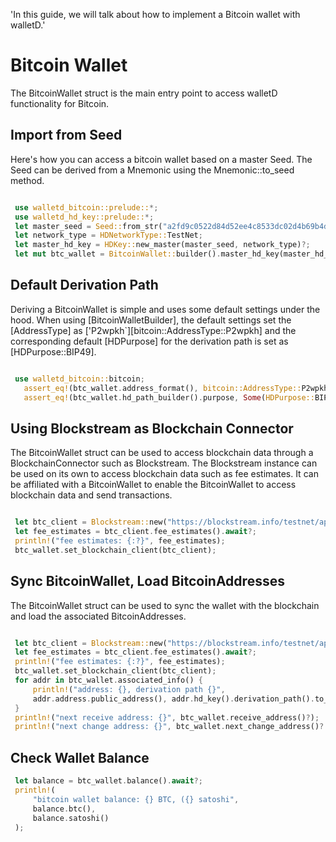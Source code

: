   'In this guide, we will talk about how to implement a Bitcoin wallet with walletD.'

# Bitcoin Wallet

 The BitcoinWallet struct is the main entry point to access walletD functionality for Bitcoin.

 ## Import from Seed

 Here's how you can access a bitcoin wallet based on a master Seed.
 The Seed can be derived from a Mnemonic using the Mnemonic::to_seed method.
```rust

 use walletd_bitcoin::prelude::*;
 use walletd_hd_key::prelude::*;
 let master_seed = Seed::from_str("a2fd9c0522d84d52ee4c8533dc02d4b69b4df9b6255e1af20c9f1d4d691689f2a38637eb1ec778972bf845c32d5ae83c7536999b5666397ac32021b21e0accee")?;
 let network_type = HDNetworkType::TestNet;
 let master_hd_key = HDKey::new_master(master_seed, network_type)?;
 let mut btc_wallet = BitcoinWallet::builder().master_hd_key(master_hd_key).build()?;
 ```

 ## Default Derivation Path

 Deriving a BitcoinWallet is simple and uses some default settings under the hood.
 When using [BitcoinWalletBuilder], the default settings set the [AddressType] as ['P2wpkh`][bitcoin::AddressType::P2wpkh] and the corresponding default [HDPurpose] for the derivation path is set as [HDPurpose::BIP49].
```rust

 use walletd_bitcoin::bitcoin;
   assert_eq!(btc_wallet.address_format(), bitcoin::AddressType::P2wpkh);
   assert_eq!(btc_wallet.hd_path_builder().purpose, Some(HDPurpose::BIP84.to_shortform_num()));

```

 ## Using Blockstream as Blockchain Connector

 The BitcoinWallet struct can be used to access blockchain data through a BlockchainConnector such as Blockstream.
 The Blockstream instance can be used on its own to access blockchain data such as fee estimates.
 It can be affiliated with a BitcoinWallet to enable the BitcoinWallet to access blockchain data and send transactions.
```rust

 let btc_client = Blockstream::new("https://blockstream.info/testnet/api")?;
 let fee_estimates = btc_client.fee_estimates().await?;
 println!("fee estimates: {:?}", fee_estimates);
 btc_wallet.set_blockchain_client(btc_client);
 ```

 ## Sync BitcoinWallet, Load BitcoinAddresses

 The BitcoinWallet struct can be used to sync the wallet with the blockchain and load the associated BitcoinAddresses.
```rust

 let btc_client = Blockstream::new("https://blockstream.info/testnet/api")?;
 let fee_estimates = btc_client.fee_estimates().await?;
 println!("fee estimates: {:?}", fee_estimates);
 btc_wallet.set_blockchain_client(btc_client);
 for addr in btc_wallet.associated_info() {
     println!("address: {}, derivation path {}",
     addr.address.public_address(), addr.hd_key().derivation_path().to_string());
 }
 println!("next receive address: {}", btc_wallet.receive_address()?);
 println!("next change address: {}", btc_wallet.next_change_address()?.public_address());
```

## Check Wallet Balance
```rust
 let balance = btc_wallet.balance().await?;
 println!(
     "bitcoin wallet balance: {} BTC, ({} satoshi",
     balance.btc(),
     balance.satoshi()
 );
 ```
